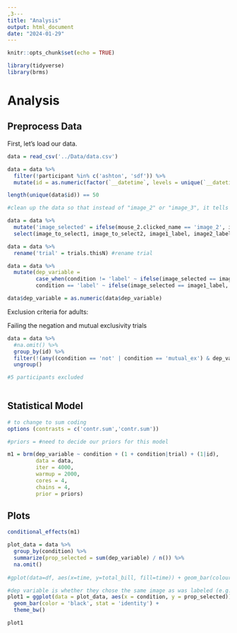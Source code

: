 ```yaml
---
,3---
title: "Analysis"
output: html_document
date: "2024-01-29"
---
```


```r
knitr::opts_chunk$set(echo = TRUE)

library(tidyverse)
library(brms)
```

# Analysis

## Preprocess Data

First, let's load our data.

```r
data = read_csv('../Data/data.csv')

data = data %>%
  filter(!participant %in% c('ashton', 'sdf')) %>%
  mutate(id = as.numeric(factor(`__datetime`, levels = unique(`__datetime`)))) #didn't collect prolific ids so this is a pretty "creative" way to give each participant a unique ID. The odds of two participants finishing at the same exact second are quite slim, but we'll double check to make sure there are 50 participants

length(unique(data$id)) == 50

#clean up the data so that instead of "image_2" or "image_3", it tells us the label of the selected image.

data = data %>% 
  mutate('image_selected' = ifelse(mouse_2.clicked_name == 'image_2', image1_label, image2_label)) %>%
  select(image_to_select1, image_to_select2, image1_label, image2_label, id, trials.thisN, condition, image_shown, text1, prompt1, image_selected, date)

data = data %>%
  rename('trial' = trials.thisN) #rename trial

data = data %>%
  mutate(dep_variable = 
         case_when(condition != 'label' ~ ifelse(image_selected == image2_label, 1, 0),
         condition == 'label' ~ ifelse(image_selected == image1_label, 1, 0)))

data$dep_variable = as.numeric(data$dep_variable)


```

Exclusion criteria for adults:

Failing the negation and mutual exclusivity trials

```r
data = data %>%
  #na.omit() %>%
  group_by(id) %>%
  filter(!(any((condition == 'not' | condition == 'mutual_ex') & dep_variable == 1, na.rm = T))) %>%
  ungroup()

#5 participants excluded
  

```

## Statistical Model

```r

# to change to sum coding
options (contrasts = c('contr.sum','contr.sum'))

#priors = #need to decide our priors for this model

m1 = brm(dep_variable ~ condition + (1 + condition|trial) + (1|id),
         data = data,
         iter = 4000,
         warmup = 2000,
         cores = 4,
         chains = 4,
         prior = priors)
```

## Plots

```r
conditional_effects(m1)

plot_data = data %>%
  group_by(condition) %>%
  summarize(prop_selected = sum(dep_variable) / n()) %>%
  na.omit()
  
#gplot(data=df, aes(x=time, y=total_bill, fill=time)) + geom_bar(colour="black", stat="identity")

#dep variable is whether they chose the same image as was labeled (e.g., if the screen showed a picture of an object and said "this is an x or a y", then if they chose the same image on the next screen, it would be 1, and 0 if not.)
plot1 = ggplot(data = plot_data, aes(x = condition, y = prop_selected)) + 
  geom_bar(color = 'black', stat = 'identity') +
  theme_bw()

plot1
```
